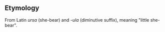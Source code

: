 ==Etymology==

From Latin ''ursa'' (she-bear) and ''-ula'' (diminutive suffix), meaning "little she-bear".